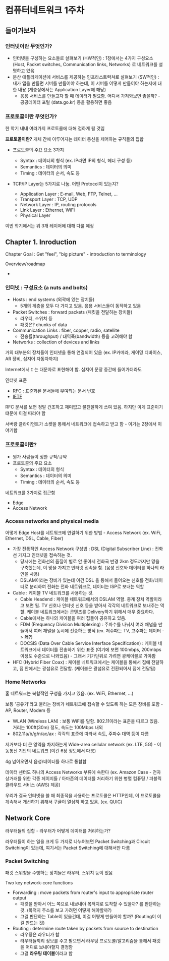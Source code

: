 # 컴퓨터네트워크 1주차

## 들어가보자

### 인터넷이란 무엇인가?

- 인터넷을 구성하는 요소들로 살펴보기 (HW적인) : 1장에서는 4가지 구성요소 (Host, Packet switches, Communication links, Networks) 로 네트워크를 설명하고 있음
- 분산 애플리케이션에 서비스를 제공하는 인프라스트럭쳐로 살펴보기 (SW적인) : 내가 앱을 만들면 서버를 만들어야 하는데, 이 서버를 어떻게 만들어야 하는지에 대한 내용 (계층상에서는 Application Layer에 해당)
  - 응용 서비스를 만들고자 할 때 데이터가 필요함. 어디서 가져와보면 좋을까? - 공공데이터 포털 (data.go.kr) 등을 활용하면 좋음

### 프로토콜이란 무엇인가?

한 학기 내내 여러가지 프로토콜에 대해 접하게 될 것임

**프로토콜이란?** 개체 간에 이루어지는 데이터 통신을 제어하는 규칙들의 집합

- 프로토콜의 주요 요소 3가지

  - Syntax : 데이터의 형식 (ex. IP라면 IP의 형식, 헤더 구성 등)
  - Semantics : 데이터의 의미
  - Timing : 데이터의 순서, 속도 등

- TCP/IP Layer는 5가지로 나눔. 어떤 Protocol이 있는지?
  - Application Layer : E-mail, Web, FTP, Telnet, ...
  - Transport Layer : TCP, UDP
  - Network Layer : IP, routing protocols
  - Link Layer : Ethernet, WiFi
  - Physical Layer

이번 학기에서는 위 3개 레이어에 대해 다룰 예정

## Chapter 1. Inroduction

Chapter Goal : Get "feel", "big picture" - introduction to terminology

Overview/roadmap

-

### 인터넷 : 구성요소 (a nuts and bolts)

- Hosts : end systems (외곽에 있는 장치들)
  - 5개의 계층을 모두 다 가지고 있음. 응용 서비스들이 동작하고 있음
- Packet Switches : forward packets (패킷을 전달하는 장치들)
  - 라우터, 스위치 등
  - 패킷은? chunks of data
- Communication Links : fiber, copper, radio, satellite
  - 전송률(throughput) / 대역폭(bandwidth) 등을 고려해야 함
- Networks : collection of devices and links

거의 대부분의 장치들이 인터넷을 통해 연결되어 있음 (ex. IP카메라, 게이밍 디바이스, AR 장비, 심지어 자동차까지)

Internet에서 `I` 는 대문자로 표현해야 함. 심지어 문장 중간에 들어가더라도

인터넷 표준

- RFC : 표준화된 문서들에 부여되는 문서 번호
- [IETF](https://www.ietf.org/standards)

RFC 문서를 보면 정말 건조하고 재미없고 불친절하게 쓰여 있음. 하지만 이게 표준이기 떄문에 이걸 따라야 함

서버랑 클라이언트가 소켓을 통해서 네트워크에 접속하고 받고 함 - 이거는 2장에서 이야기함

### 프로토콜이란?

- 뭔가 사람들이 정한 규칙/규약
- 프로토콜의 주요 요소
  - Syntax : 데이터의 형식
  - Semantics : 데이터의 의미
  - Timing : 데이터의 순서, 속도 등

네트워크를 3가지로 접근함

- Edge
- Access Network

### Access networks and physical media

어떻게 Edge Host를 네트워크에 연결하기 위한 방법 - Access Network (ex. WiFi, Ethernet, DSL, Cable, Fiber)

- 가장 전통적인 Access Network 구성법 : DSL (Digital Subscriber Line) : 전화선 가지고 인터넷을 접속하는 것.
  - 당시에는 전화선의 품질이 별로 안 좋아서 전화국 반경 2km 정도까지만 망을 구축했는데, 이 망을 가지고 인터넷 접속을 함. (음성 신호와 데이터를 하나의 라인을 사용)
  - DSLAM이라는 장비가 있는데 이건 DSL 을 통해서 들어오는 신호를 전화/데이터로 분리하여 전화는 전화 네트워크로, 데이터는 ISP로 보내는 역할
- Cable : 케이블 TV 네트워크를 사용하는 것.
  - Cable Headend : 케이블 네트워크에서의 DSLAM 역할. 중계 장치 역할이라고 보면 됨. TV 신호나 인터넷 신호 등을 받아서 각각의 네트워크로 보내주는 역할. 케이블 네트워크에서는 콘텐츠를 Delivery하기 위해서 매우 중요하다.
  - Cable에서는 하나의 케이블을 여러 집들이 공유하고 있음.
  - FDM (Frequency Division Multiplexing) : 주파수를 나눠서 여러 채널을 만들어서 여러 채널을 동시에 전송하는 방식 (ex. 저주파는 TV, 고주파는 데이터 -> **왜?**)
  - DOCSIS (Data Over Cable Service Interface Specification) : 케이블 네트워크에서 데이터를 전송하기 위한 표준 (여기에 보면 100mbps, 200mbps 이정도 수준으로 나와있음) - 그래서 기가단위로 가려면 광케이블로 가야함
- HFC (Hybrid Fiber Coax) : 케이블 네트워크에서는 케이블을 통해서 집에 전달하고, 집 안에서는 광섬유로 전달함. (케이블은 광섬유로 전환되어서 집에 전달됨)

### Home Networks

홈 네트워크는 복합적인 구성을 가지고 있음. (ex. WiFi, Ethernet, ...)

보통 '공유기'라고 불리는 장비가 네트워크에 접속할 수 있도록 하는 모든 장비를 포함 - AP, Router, Modem 등

- WLAN (Wireless LAN) : 보통 WiFi를 말함. 802.11이라는 표준을 따르고 있음. 거리는 100ft(30m) 정도, 속도는 100Mbps 내외
- 802.11a/b/g/n/ac/ax : 각각의 표준에 따라서 속도, 주파수 대역 등이 다름

저거보다 더 큰 영역을 차지하는게 Wide-area cellular network (ex. LTE, 5G) - 이동통신 기반의 네트워크 (이건 6장 정도에서 다룸)

4g 넘어오면서 음성/데이터를 하나로 통합함

데이터 센터도 하나의 Access Networks 부류에 속한다 (ex. Amazon Case - 전자 상거래를 위한 각종 페이지들 / 아마존의 데이터를 처리하기 위한 병렬 컴퓨팅 / 퍼블릭 클라우드 서비스 (AWS) 제공)

우리가 결국 인터넷을 쓸 때 최종적을 사용하는 프로토콜은 HTTP인데, 이 프로토콜을 계속해서 개선하기 위해서 구글이 열심히 하고 있음. (ex. QUIC)

## Network Core

라우터들의 집합 - 라우터가 어떻게 데이터를 처리하는가?

라우터들이 하는 일을 크게 두 가지로 나누어보면 Packet Switching과 Circuit Switching이 있는데, 여기서는 Packet Switching에 대해서만 다룸

### Packet Switching

패킷 스위칭을 수행하는 장치들은 라우터, 스위치 등이 있음

Two key network-core functions

- Forwarding : move packets from router's input to appropriate router output
  - 패킷을 받아서 어느 쪽으로 내보내야 목적지로 도착할 수 있을까? 를 판단하는 것. (목적지 주소를 보고 가려면 어떻게 해야할까?)
  - 그걸 판단하는 Table이 있을건데, 이걸 어떻게 만들어야 할까? (Routing이 이걸 만드는 것)
- Routing : determine route taken by packets from source to destination
  - 라우팅은 라우터가 함
  - 라우터들끼리 정보를 주고 받으면서 라우팅 프로토콜/알고리즘을 통해서 패킷을 어디로 보내야할지 결정함
  - 그걸 **라우팅 테이블**이라고 함
